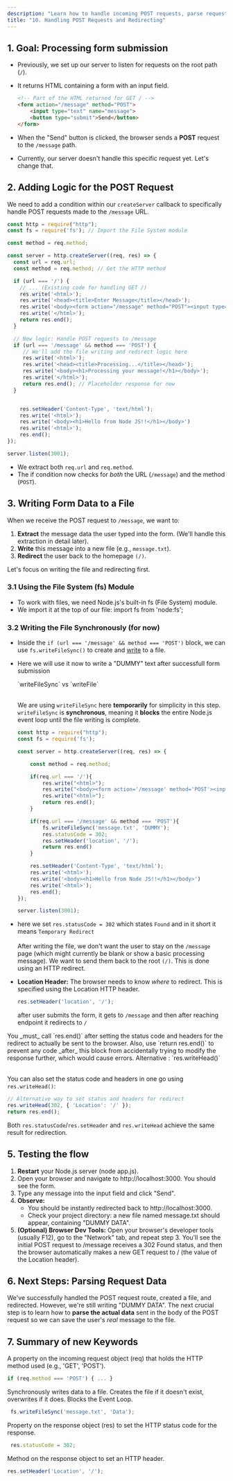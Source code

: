 ```yaml
---
description: "Learn how to handle incoming POST requests, parse request data, write to files, and redirect users in Node.js."
title: "10. Handling POST Requests and Redirecting"
---
```


## 1. Goal: Processing form submission

- Previously, we set up our server to listen for requests on the root path (`/`).
- It returns HTML containing a form with an input field.

  ```html app.js
  <!-- Part of the HTML returned for GET / -->
  <form action="/message" method="POST">
      <input type="text" name="message">
      <button type="submit">Send</button>
  </form>
  ```
- When the "Send" button is clicked, the browser sends a **POST** request to the `/message` path.
- Currently, our server doesn't handle this specific request yet. Let's change that.

## 2. Adding Logic for the POST Request

We need to add a condition within our `createServer` callback to specifically handle POST requests made to the `/message` URL.

```javascript app.js {2, 15-21}
const http = require("http");
const fs = require('fs'); // Import the File System module

const method = req.method;

const server = http.createServer((req, res) => {
  const url = req.url;
  const method = req.method; // Get the HTTP method

  if (url === '/') {
    // ... (Existing code for handling GET /)
    res.write('<html>');
    res.write('<head><title>Enter Message</title></head>');
    res.write('<body><form action="/message" method="POST"><input type="text" name="message"><button type="submit">Send</button></form></body>');
    res.write('</html>');
    return res.end();
  }

  // New logic: Handle POST requests to /message
  if (url === '/message' && method === 'POST') {
     // We'll add the file writing and redirect logic here
     res.write('<html>');
     res.write('<head><title>Processing...</title></head>');
     res.write('<body><h1>Processing your message!</h1></body>');
     res.write('</html>');
     return res.end(); // Placeholder response for now
  }


    res.setHeader('Content-Type', 'text/html');
    res.write('<html>');
    res.write('<body><h1>Hello from Node JS!!</h1></body>')
    res.write('<html>');
    res.end();
});

server.listen(3001);
```

- We extract both `req.url` and `req.method`.
- The if condition now checks for _both_ the URL (`/message`) and the method (`POST`).

## 3. Writing Form Data to a File

When we receive the POST request to `/message`, we want to:

1. **Extract** the message data the user typed into the form. (We'll handle this extraction in detail later).
2. **Write** this message into a new file (e.g., `message.txt`).
3. **Redirect** the user back to the homepage `(/)`.

Let's focus on writing the file and redirecting first.

### 3.1 Using the File System (fs) Module

- To work with files, we need Node.js's built-in fs (File System) module.
- We import it at the top of our file: import fs from 'node:fs';

### 3.2 Writing the File Synchronously (for now)

- Inside the `if (url === '/message' && method === 'POST')` block, we can use `fs.writeFileSync()` to create and <u>write</u> to a file.
- Here we will use it now to write a "DUMMY" text after successfull form submission

  <Warning>
    `writeFileSync` vs `writeFile`

    \
    We are using `writeFileSync` here **temporarily** for simplicity in this step. `writeFileSync` is **synchronous**, meaning it **blocks** the entire Node.js event loop until the file writing is complete.
  </Warning>
  ```javascript {15-20}
  const http = require("http");
  const fs = require('fs');
  
  const server = http.createServer((req, res) => {
  
      const method = req.method;
  
      if(req.url === '/'){
          res.write("<html>");
          res.write("<body><form action='/message' method='POST'><input type='text' name='message'></form></body>");
          res.write("<html>");
          return res.end();
      }
  
      if(req.url === '/message' && method === 'POST'){
          fs.writeFileSync('message.txt', 'DUMMY');
          res.statusCode = 302; 
          res.setHeader('location', '/');
          return res.end()
      }
  
      res.setHeader('Content-Type', 'text/html');
      res.write('<html>');
      res.write('<body><h1>Hello from Node JS!!</h1></body>')
      res.write('<html>');
      res.end();
  });
  
  server.listen(3001);
  ```
- here we set `res.statusCode = 302` which states `Found` and in it short it means `Temporary Redirect` \
  \
  After writing the file, we don't want the user to stay on the `/message` page (which might currently be blank or show a basic processing message). We want to send them back to the root `(/)`. This is done using an HTTP redirect.
- **Location Header:** The browser needs to know _where_ to redirect. This is specified using the Location HTTP header.

  ```javascript
  res.setHeader('location', '/');
  ```

  after user submits the form, it gets to `/message` and then after reaching endpoint it redirects to `/`

<Tip>
  You _must_ call `res.end()` after setting the status code and headers for the redirect to actually be sent to the browser. Also, use `return res.end()` to prevent any code _after_ this block from accidentally trying to modify the response further, which would cause errors.
</Tip>

<Info>
  Alternative : `res.writeHead()`

  \
  You can also set the status code and headers in one go using `res.writeHead()`:

  ```javascript
  // Alternative way to set status and headers for redirect
  res.writeHead(302, { 'Location': '/' });
  return res.end();
  ```

  Both `res.statusCode`/`res.setHeader` and `res.writeHead` achieve the same result for redirection.
</Info>

## 5. Testing the flow

1. **Restart** your Node.js server (node app.js).
2. Open your browser and navigate to http://localhost:3000. You should see the form.
3. Type any message into the input field and click "Send".
4. **Observe:**
   - You should be instantly redirected back to http://localhost:3000.
   - Check your project directory: a new file named message.txt should appear, containing "DUMMY DATA".
5. **(Optional) Browser Dev Tools:** Open your browser's developer tools (usually F12), go to the "Network" tab, and repeat step 3. You'll see the initial POST request to /message receives a 302 Found status, and then the browser automatically makes a new GET request to / (the value of the Location header).

## 6. Next Steps: Parsing Request Data

We've successfully handled the POST request route, created a file, and redirected. However, we're still writing "DUMMY DATA". The next crucial step is to learn how to **parse the actual data** sent in the body of the POST request so we can save the user's _real_ message to the file.

## 7.  Summary of new Keywords

<ParamField path="req.method">
  A property on the incoming request object (req) that holds the HTTP method used (e.g., 'GET', 'POST').

  ```javascript
  if (req.method === 'POST') { ... }
  ```
</ParamField>

<ParamField path="fs.writeFileSync(path, data)" type="function">
  Synchronously writes data to a file. Creates the file if it doesn't exist, overwrites if it does. Blocks the Event Loop.

  ```javascript
   fs.writeFileSync('message.txt', 'Data');
  ```
</ParamField>

<ParamField path="res.statusCode">
  Property on the response object (res) to set the HTTP status code for the response.

  ```javascript
   res.statusCode = 302;
  ```
</ParamField>

<ParamField path="res.setHeader(name, value)" type="function">
  Method on the response object to set an HTTP header.

  ```javascript
  res.setHeader('Location', '/');
  ```
</ParamField>